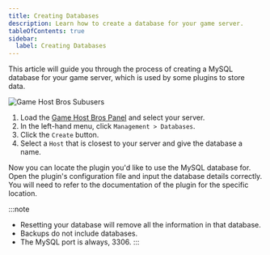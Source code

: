 ```yaml
---
title: Creating Databases
description: Learn how to create a database for your game server.
tableOfContents: true
sidebar:
  label: Creating Databases
---
```


This article will guide you through the process of creating a MySQL database for your game server, which is used by some plugins to store data.

![Game Host Bros Subusers](../../../assets/guide-images/databases.png)
<Steps>
1. Load the [Game Host Bros Panel](https://panel.gamehostbros.com/) and select your server.
2. In the left-hand menu, click `Management > Databases`.
3. Click the `Create` button.
4. Select a `Host` that is closest to your server and give the database a name.
</Steps>
Now you can locate the plugin you'd like to use the MySQL database for. Open the plugin's configuration file and input the database details correctly. You will need to refer to the documentation of the plugin for the specific location.

:::note
- Resetting your database will remove all the information in that database.
- Backups do not include databases.
- The MySQL port is always, 3306.
:::
